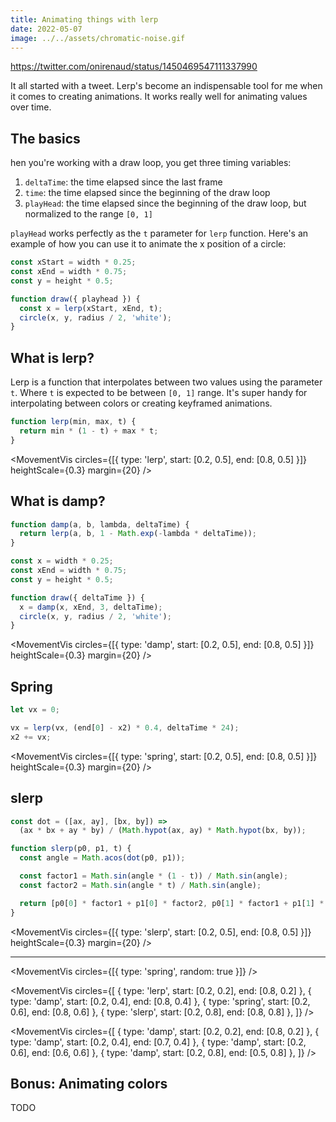 ```yaml
---
title: Animating things with lerp
date: 2022-05-07
image: ../../assets/chromatic-noise.gif
---
```



<LerpyRects />

<!-- Damp is the new lerp -->

https://twitter.com/onirenaud/status/1450469547111337990

It all started with a tweet. Lerp's become an indispensable tool for me when it comes to creating animations. It works really well for animating values over time.

## The basics

hen you're working with a draw loop, you get three timing variables:

1. `deltaTime`: the time elapsed since the last frame
2. `time`: the time elapsed since the beginning of the draw loop
3. `playHead`: the time elapsed since the beginning of the draw loop, but normalized to the range `[0, 1]`

`playHead` works perfectly as the `t` parameter for `lerp` function. Here's an example of how you can use it to animate the x position of a circle:

```js
const xStart = width * 0.25;
const xEnd = width * 0.75;
const y = height * 0.5;

function draw({ playhead }) {
  const x = lerp(xStart, xEnd, t);
  circle(x, y, radius / 2, 'white');
}
```

## What is lerp?

Lerp is a function that interpolates between two values using the parameter `t`. Where `t` is expected to be between `[0, 1]` range. It's super handy for interpolating between colors or creating keyframed animations.

```js
function lerp(min, max, t) {
  return min * (1 - t) + max * t;
}
```

<MovementVis
  circles={[{ type: 'lerp', start: [0.2, 0.5], end: [0.8, 0.5] }]}
  heightScale={0.3}
  margin={20}
/>

## What is damp?

```js
function damp(a, b, lambda, deltaTime) {
  return lerp(a, b, 1 - Math.exp(-lambda * deltaTime));
}
```

```js
const x = width * 0.25;
const xEnd = width * 0.75;
const y = height * 0.5;

function draw({ deltaTime }) {
  x = damp(x, xEnd, 3, deltaTime);
  circle(x, y, radius / 2, 'white');
}
```

<MovementVis
  circles={[{ type: 'damp', start: [0.2, 0.5], end: [0.8, 0.5] }]}
  heightScale={0.3}
  margin={20}
/>

## Spring

```js
let vx = 0;

vx = lerp(vx, (end[0] - x2) * 0.4, deltaTime * 24);
x2 += vx;
```

<MovementVis
  circles={[{ type: 'spring', start: [0.2, 0.5], end: [0.8, 0.5] }]}
  heightScale={0.3}
  margin={20}
/>

## slerp

```js
const dot = ([ax, ay], [bx, by]) =>
  (ax * bx + ay * by) / (Math.hypot(ax, ay) * Math.hypot(bx, by));

function slerp(p0, p1, t) {
  const angle = Math.acos(dot(p0, p1));

  const factor1 = Math.sin(angle * (1 - t)) / Math.sin(angle);
  const factor2 = Math.sin(angle * t) / Math.sin(angle);

  return [p0[0] * factor1 + p1[0] * factor2, p0[1] * factor1 + p1[1] * factor2];
}
```

<MovementVis
  circles={[{ type: 'slerp', start: [0.2, 0.5], end: [0.8, 0.5] }]}
  heightScale={0.3}
  margin={20}
/>

---

<MovementVis circles={[{ type: 'spring', random: true }]} />

<MovementVis
  circles={[
    { type: 'lerp', start: [0.2, 0.2], end: [0.8, 0.2] },
    { type: 'damp', start: [0.2, 0.4], end: [0.8, 0.4] },
    { type: 'spring', start: [0.2, 0.6], end: [0.8, 0.6] },
    { type: 'slerp', start: [0.2, 0.8], end: [0.8, 0.8] },
  ]}
/>

<MovementVis
  circles={[
    { type: 'damp', start: [0.2, 0.2], end: [0.8, 0.2] },
    { type: 'damp', start: [0.2, 0.4], end: [0.7, 0.4] },
    { type: 'damp', start: [0.2, 0.6], end: [0.6, 0.6] },
    { type: 'damp', start: [0.2, 0.8], end: [0.5, 0.8] },
  ]}
/>

## Bonus: Animating colors

TODO
